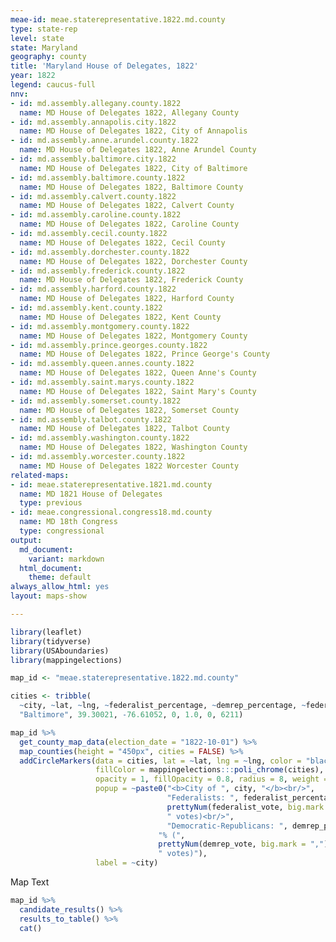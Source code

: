 ```yaml
---
meae-id: meae.staterepresentative.1822.md.county
type: state-rep
level: state
state: Maryland
geography: county
title: 'Maryland House of Delegates, 1822'
year: 1822
legend: caucus-full
nnv:
- id: md.assembly.allegany.county.1822
  name: MD House of Delegates 1822, Allegany County 
- id: md.assembly.annapolis.city.1822
  name: MD House of Delegates 1822, City of Annapolis
- id: md.assembly.anne.arundel.county.1822
  name: MD House of Delegates 1822, Anne Arundel County
- id: md.assembly.baltimore.city.1822
  name: MD House of Delegates 1822, City of Baltimore
- id: md.assembly.baltimore.county.1822
  name: MD House of Delegates 1822, Baltimore County
- id: md.assembly.calvert.county.1822
  name: MD House of Delegates 1822, Calvert County
- id: md.assembly.caroline.county.1822
  name: MD House of Delegates 1822, Caroline County
- id: md.assembly.cecil.county.1822
  name: MD House of Delegates 1822, Cecil County 
- id: md.assembly.dorchester.county.1822
  name: MD House of Delegates 1822, Dorchester County 
- id: md.assembly.frederick.county.1822
  name: MD House of Delegates 1822, Frederick County
- id: md.assembly.harford.county.1822
  name: MD House of Delegates 1822, Harford County
- id: md.assembly.kent.county.1822
  name: MD House of Delegates 1822, Kent County
- id: md.assembly.montgomery.county.1822
  name: MD House of Delegates 1822, Montgomery County
- id: md.assembly.prince.georges.county.1822
  name: MD House of Delegates 1822, Prince George's County
- id: md.assembly.queen.annes.county.1822
  name: MD House of Delegates 1822, Queen Anne's County
- id: md.assembly.saint.marys.county.1822
  name: MD House of Delegates 1822, Saint Mary's County
- id: md.assembly.somerset.county.1822
  name: MD House of Delegates 1822, Somerset County
- id: md.assembly.talbot.county.1822
  name: MD House of Delegates 1822, Talbot County
- id: md.assembly.washington.county.1822
  name: MD House of Delegates 1822, Washington County
- id: md.assembly.worcester.county.1822
  name: MD House of Delegates 1822 Worcester County
related-maps:
- id: meae.staterepresentative.1821.md.county  
  name: MD 1821 House of Delegates
  type: previous
- id: meae.congressional.congress18.md.county
  name: MD 18th Congress
  type: congressional
output:
  md_document:
    variant: markdown
  html_document:
    theme: default
always_allow_html: yes
layout: maps-show

---
```


```r
library(leaflet)
library(tidyverse)
library(USAboundaries)
library(mappingelections)

map_id <- "meae.staterepresentative.1822.md.county"

cities <- tribble(
  ~city, ~lat, ~lng, ~federalist_percentage, ~demrep_percentage, ~federalist_vote, ~demrep_vote,
  "Baltimore", 39.30021, -76.61052, 0, 1.0, 0, 6211)
```

<div class="map">

```r
map_id %>%
  get_county_map_data(election_date = "1822-10-01") %>%
  map_counties(height = "450px", cities = FALSE) %>%
  addCircleMarkers(data = cities, lat = ~lat, lng = ~lng, color = "black",
                   fillColor = mappingelections:::poli_chrome(cities),
                   opacity = 1, fillOpacity = 0.8, radius = 8, weight = 3,
                   popup = ~paste0("<b>City of ", city, "</b><br/>",
                                   "Federalists: ", federalist_percentage * 100, "% (", 
                                   prettyNum(federalist_vote, big.mark = ","), 
                                   " votes)<br/>",
                                   "Democratic-Republicans: ", demrep_percentage * 100,
                                 "% (", 
                                 prettyNum(demrep_vote, big.mark = ","),
                                 " votes)"),
                   label = ~city) 
```

</div>

Map Text

<div class="results-table">

```r
map_id %>%
  candidate_results() %>%
  results_to_table() %>%
  cat()
```

</div>
